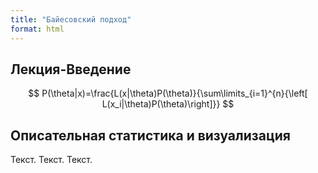 ```yaml
---
title: "Байесовский подход"
format: html
---
```


## Лекция-Введение

$$  
P(\theta|x)=\frac{L(x|\theta)P(\theta)}{\sum\limits_{i=1}^{n}{\left[ L(x_i|\theta)P(\theta)\right]}}  
$$

## Описательная статистика и визуализация

Текст. Текст. Текст.
